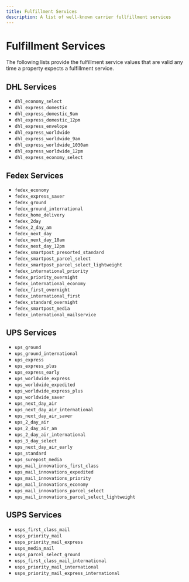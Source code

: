 ```yaml
---
title: Fulfillment Services
description: A list of well-known carrier fullfillment services
---
```


# Fulfillment Services

The following lists provide the fulfillment service values that are valid any time a property expects a
fulfillment service.

## DHL Services

- `dhl_economy_select`
- `dhl_express_domestic`
- `dhl_express_domestic_9am`
- `dhl_express_domestic_12pm`
- `dhl_express_envelope`
- `dhl_express_worldwide`
- `dhl_express_worldwide_9am`
- `dhl_express_worldwide_1030am`
- `dhl_express_worldwide_12pm`
- `dhl_express_economy_select`

## Fedex Services

- `fedex_economy`
- `fedex_express_saver`
- `fedex_ground`
- `fedex_ground_international`
- `fedex_home_delivery`
- `fedex_2day`
- `fedex_2_day_am`
- `fedex_next_day`
- `fedex_next_day_10am`
- `fedex_next_day_12pm`
- `fedex_smartpost_presorted_standard`
- `fedex_smartpost_parcel_select`
- `fedex_smartpost_parcel_select_lightweight`
- `fedex_international_priority`
- `fedex_priority_overnight`
- `fedex_international_economy`
- `fedex_first_overnight`
- `fedex_international_first`
- `fedex_standard_overnight`
- `fedex_smartpost_media`
- `fedex_international_mailservice`

## UPS Services

- `ups_ground`
- `ups_ground_international`
- `ups_express`
- `ups_express_plus`
- `ups_express_early`
- `ups_worldwide_express`
- `ups_worldwide_expedited`
- `ups_worldwide_express_plus`
- `ups_worldwide_saver`
- `ups_next_day_air`
- `ups_next_day_air_international`
- `ups_next_day_air_saver`
- `ups_2_day_air`
- `ups_2_day_air_am`
- `ups_2_day_air_international`
- `ups_3_day_select`
- `ups_next_day_air_early`
- `ups_standard`
- `ups_surepost_media`
- `ups_mail_innovations_first_class`
- `ups_mail_innovations_expedited`
- `ups_mail_innovations_priority`
- `ups_mail_innovations_economy`
- `ups_mail_innovations_parcel_select`
- `ups_mail_innovations_parcel_select_lightweight`

## USPS Services

- `usps_first_class_mail`
- `usps_priority_mail`
- `usps_priority_mail_express`
- `usps_media_mail`
- `usps_parcel_select_ground`
- `usps_first_class_mail_international`
- `usps_priority_mail_international`
- `usps_priority_mail_express_international`
